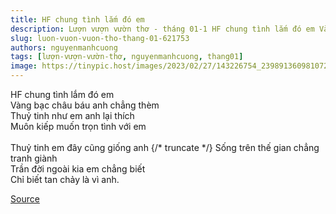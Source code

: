 ```yaml
---
title: HF chung tình lắm đó em 
description: Lượn vượn vườn thơ - tháng 01-1 HF chung tình lắm đó em Vàng bạc châu báu anh chẳng thèm
slug: luon-vuon-vuon-tho-thang-01-621753
authors: nguyenmanhcuong
tags: [lượn-vượn-vườn-thơ, nguyenmanhcuong, thang01]
image: https://tinypic.host/images/2023/02/27/143226754_239891360981072_3247307388676835616_n.th.jpg
---
```


HF chung tình lắm đó em \
Vàng bạc châu báu anh chẳng thèm\
Thuỷ tinh như em anh lại thích \
Muôn kiếp muốn trọn tình với em\
\
Thuỷ tinh em đây cũng giống anh
{/* truncate */}
Sống trên thế gian chẳng tranh giành\
Trần đời ngoài kia em chẳng biết\
Chỉ biết tan chảy là vì anh.

[Source](https://www.facebook.com/ape.poem/posts/pfbid022k7urwCsTMELuHuu2PtTcAnJyYuPdHzzfXo78PXmzCqbQiGYWk3Dwq5Sa3t9Jiaal)
